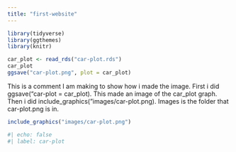 ```yaml
---
title: "first-website"
---
```


```r
library(tidyverse)
library(ggthemes)
library(knitr)
```

```r
car_plot <- read_rds("car-plot.rds")
car_plot
ggsave("car-plot.png", plot = car_plot)
```

This is a comment I am making to show how i made the image. First i did ggsave("car-plot = car_plot). This made an image of the car_plot graph. Then i did include_graphics("images/car-plot.png). Images is the folder that car-plot.png is in. 

```r
include_graphics("images/car-plot.png")
```

```r
#| echo: false
#| label: car-plot
```
